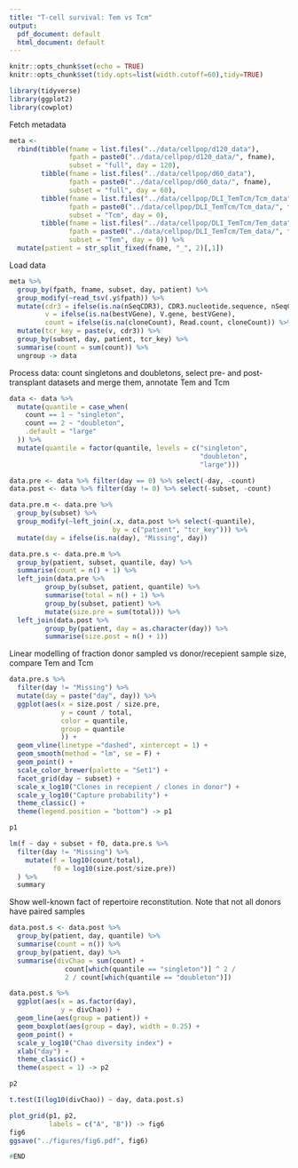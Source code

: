 ```yaml
---
title: "T-cell survival: Tem vs Tcm"
output:
  pdf_document: default
  html_document: default
---
```


```r
knitr::opts_chunk$set(echo = TRUE)
knitr::opts_chunk$set(tidy.opts=list(width.cutoff=60),tidy=TRUE)

library(tidyverse)
library(ggplot2)
library(cowplot)
```

Fetch metadata

```r
meta <- 
  rbind(tibble(fname = list.files("../data/cellpop/d120_data"),
               fpath = paste0("../data/cellpop/d120_data/", fname),
               subset = "full", day = 120),
        tibble(fname = list.files("../data/cellpop/d60_data"),
               fpath = paste0("../data/cellpop/d60_data/", fname),
               subset = "full", day = 60),
        tibble(fname = list.files("../data/cellpop/DLI_TemTcm/Tcm_data"),
               fpath = paste0("../data/cellpop/DLI_TemTcm/Tcm_data/", fname),
               subset = "Tcm", day = 0),
        tibble(fname = list.files("../data/cellpop/DLI_TemTcm/Tem_data"),
               fpath = paste0("../data/cellpop/DLI_TemTcm/Tem_data/", fname),
               subset = "Tem", day = 0)) %>%
  mutate(patient = str_split_fixed(fname, "_", 2)[,1])
```

Load data

```r
meta %>%
  group_by(fpath, fname, subset, day, patient) %>%
  group_modify(~read_tsv(.y$fpath)) %>%
  mutate(cdr3 = ifelse(is.na(nSeqCDR3), CDR3.nucleotide.sequence, nSeqCDR3),
         v = ifelse(is.na(bestVGene), V.gene, bestVGene),
         count = ifelse(is.na(cloneCount), Read.count, cloneCount)) %>%
  mutate(tcr_key = paste(v, cdr3)) %>%
  group_by(subset, day, patient, tcr_key) %>%
  summarise(count = sum(count)) %>%
  ungroup -> data
```

Process data: count singletons and doubletons, select pre- and post-transplant 
datasets and merge them, annotate Tem and Tcm

```r
data <- data %>%
  mutate(quantile = case_when(
    count == 1 ~ "singleton",
    count == 2 ~ "doubleton",
    .default = "large"
  )) %>%
  mutate(quantile = factor(quantile, levels = c("singleton",
                                                "doubleton",
                                                "large"))) 

data.pre <- data %>% filter(day == 0) %>% select(-day, -count)
data.post <- data %>% filter(day != 0) %>% select(-subset, -count)

data.pre.m <- data.pre %>%
  group_by(subset) %>%
  group_modify(~left_join(.x, data.post %>% select(-quantile), 
                          by = c("patient", "tcr_key"))) %>%
  mutate(day = ifelse(is.na(day), "Missing", day))

data.pre.s <- data.pre.m %>%
  group_by(patient, subset, quantile, day) %>%
  summarise(count = n() + 1) %>%
  left_join(data.pre %>%
         group_by(subset, patient, quantile) %>%
         summarise(total = n() + 1) %>%
         group_by(subset, patient) %>%
         mutate(size.pre = sum(total))) %>%
  left_join(data.post %>%
         group_by(patient, day = as.character(day)) %>%
         summarise(size.post = n() + 1))
```

Linear modelling of fraction donor sampled vs donor/recepient sample size, 
compare Tem and Tcm

```r
data.pre.s %>%
  filter(day != "Missing") %>%
  mutate(day = paste("day", day)) %>%
  ggplot(aes(x = size.post / size.pre, 
             y = count / total,
             color = quantile,
             group = quantile
             )) +
  geom_vline(linetype ="dashed", xintercept = 1) +
  geom_smooth(method = "lm", se = F) +
  geom_point() +
  scale_color_brewer(palette = "Set1") +
  facet_grid(day ~ subset) +
  scale_x_log10("Clones in recepient / clones in donor") +
  scale_y_log10("Capture probability") +
  theme_classic() +
  theme(legend.position = "bottom") -> p1

p1

lm(f ~ day + subset + f0, data.pre.s %>%
  filter(day != "Missing") %>%
    mutate(f = log10(count/total),
           f0 = log10(size.post/size.pre))
  ) %>%
  summary
```

Show well-known fact of repertoire reconstitution. Note that not all donors have 
paired samples

```r
data.post.s <- data.post %>%
  group_by(patient, day, quantile) %>%
  summarise(count = n()) %>%
  group_by(patient, day) %>%
  summarise(divChao = sum(count) + 
              count[which(quantile == "singleton")] ^ 2 /
              2 / count[which(quantile == "doubleton")])

data.post.s %>%
  ggplot(aes(x = as.factor(day),
             y = divChao)) +
  geom_line(aes(group = patient)) +
  geom_boxplot(aes(group = day), width = 0.25) +
  geom_point() +
  scale_y_log10("Chao diversity index") +
  xlab("day") +
  theme_classic() +
  theme(aspect = 1) -> p2

p2

t.test(I(log10(divChao)) ~ day, data.post.s)
```

```r
plot_grid(p1, p2,
          labels = c("A", "B")) -> fig6
fig6
ggsave("../figures/fig6.pdf", fig6)
```

```r
#END
```

